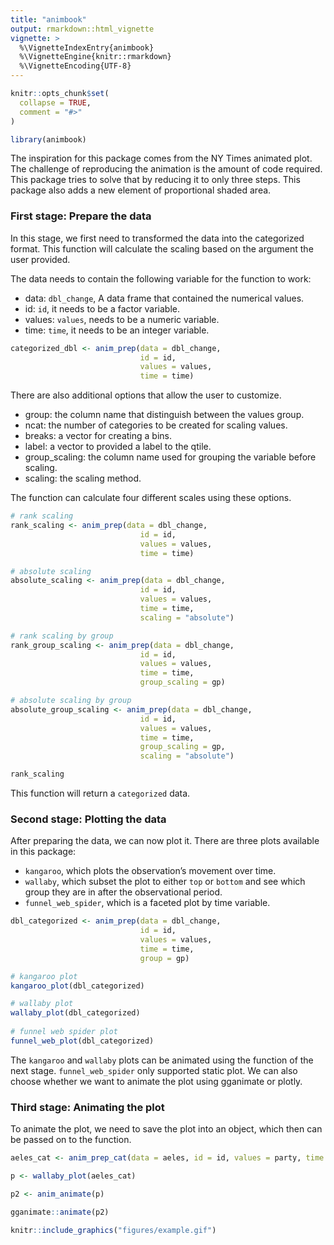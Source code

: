```yaml
---
title: "animbook"
output: rmarkdown::html_vignette
vignette: >
  %\VignetteIndexEntry{animbook}
  %\VignetteEngine{knitr::rmarkdown}
  %\VignetteEncoding{UTF-8}
---
```


```r
knitr::opts_chunk$set(
  collapse = TRUE,
  comment = "#>"
)
```

```r
library(animbook)
```


The inspiration for this package comes from the NY Times animated plot. The challenge of reproducing the animation is the amount of code required. This package tries to solve that by reducing it to only three steps. This package also adds a new element of proportional shaded area.


### First stage: Prepare the data

In this stage, we first need to transformed the data into the categorized format. This function will calculate the scaling based on the argument the user provided.

The data needs to contain the following variable for the function to work:

- data: `dbl_change`, A data frame that contained the numerical values.
- id: `id`, it needs to be a factor variable.
- values: `values`, needs to be a numeric variable.
- time: `time`, it needs to be an integer variable.

```r
categorized_dbl <- anim_prep(data = dbl_change, 
                             id = id, 
                             values = values,
                             time = time)
```

There are also additional options that allow the user to customize.

- group: the column name that distinguish between the values group.
- ncat: the number of categories to be created for scaling values.
- breaks: a vector for creating a bins.
- label: a vector to provided a label to the qtile.
- group_scaling: the column name used for grouping the variable before scaling.
- scaling: the scaling method.


The function can calculate four different scales using these options.

```r
# rank scaling
rank_scaling <- anim_prep(data = dbl_change, 
                             id = id, 
                             values = values,
                             time = time)

# absolute scaling
absolute_scaling <- anim_prep(data = dbl_change, 
                             id = id, 
                             values = values,
                             time = time,
                             scaling = "absolute")

# rank scaling by group
rank_group_scaling <- anim_prep(data = dbl_change, 
                             id = id, 
                             values = values,
                             time = time,
                             group_scaling = gp)

# absolute scaling by group
absolute_group_scaling <- anim_prep(data = dbl_change, 
                             id = id, 
                             values = values,
                             time = time,
                             group_scaling = gp,
                             scaling = "absolute")

rank_scaling
```

This function will return a `categorized` data.


### Second stage: Plotting the data

After preparing the data, we can now plot it. There are three plots available in this package:

- `kangaroo`, which plots the observation's movement over time.
- `wallaby`, which subset the plot to either `top` or `bottom` and see which group they are in after the observational period.
- `funnel_web_spider`, which is a faceted plot by time variable.

```r
dbl_categorized <- anim_prep(data = dbl_change, 
                             id = id, 
                             values = values,
                             time = time,
                             group = gp)

# kangaroo plot
kangaroo_plot(dbl_categorized)

# wallaby plot
wallaby_plot(dbl_categorized)
            
# funnel web spider plot
funnel_web_plot(dbl_categorized)
```

The `kangaroo` and `wallaby` plots can be animated using the function of the next stage. `funnel_web_spider` only supported static plot. We can also choose whether we want to animate the plot using gganimate or plotly.


### Third stage: Animating the plot

To animate the plot, we need to save the plot into an object, which then can be passed on to the function.

```r
aeles_cat <- anim_prep_cat(data = aeles, id = id, values = party, time = year, group = gender)

p <- wallaby_plot(aeles_cat)

p2 <- anim_animate(p)

gganimate::animate(p2)
```

```r
knitr::include_graphics("figures/example.gif")
```

